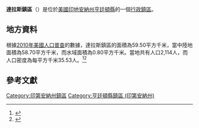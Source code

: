 {{noteTA
|G1=USState
|G2=地名
|G3=Unit
}}
{{Infobox settlement
|official_name            = 達拉斯鎮區
|native_name = Dallas Township
|settlement_type          = [[行政鎮區|行政鎮區]]
|image_skyline            = Wabash River in Dallas Township.jpg
|imagesize                = 250px
|image_map                = Map highlighting Dallas Township, Huntington County, Indiana.svg
|mapsize                  = 250px
|pushpin_map  =USA Indiana
|pushpin_label = 達拉斯鎮區
|pushpin_label_position   = top
|pushpin_map_caption      = 達拉斯鎮區在印地安納州的位置
|subdivision_type         = [[世界政區索引|國家]]
|subdivision_type1        = [[美国州份|州份]]
|subdivision_type2        = [[印地安納州行政区划|縣]]
|subdivision_name         = [[美国|美国]]
|subdivision_name1        = [[印地安納州|印地安納州]]
|subdivision_name2        = [[亨廷頓縣_(印地安納州)|亨廷頓縣]]
|elevation_ft             = 699
|elevation_m              = 213
|timezone                 = [[北美东部時區|北美东部時區]]
|area_total_km2           = 59.50
|area_land_km2            = 58.70
|area_water_km2           = 0.80
|area_total_sq_mi         = 
|area_land_sq_mi          = 
|area_water_sq_mi         = 
|population_as_of         = [[2010年美國人口普查|2010]]
|population_footnotes     = 
|population_total         = 2114
|population_density_km2   = auto
|population_density_sq_mi = auto
|utc_offset               = -5
|coordinates              = {{coord|40|52|05|N|85|36|06|W|type:city_region:US-AL_source:GNS-enwiki|display=inline,title}}
| coor_pinpoint           = 
| coordinates_footnotes   = 
|timezone_DST             = EDT
|utc_offset_DST           = -4
|postal_code_type         = [[美國郵區編號|郵區編號]]
|postal_code              = 
|area_code                = {{link-en|电话区号260|Area code 260|260}}
|blank_name = [[地名信息系统|GNIS ID]]
|blank_info = 453251
}}
'''達拉斯鎮區'''（{{lang-en|Dallas Township}}）是位於[[美國|美國]][[印地安納州|印地安納州]][[亨廷頓縣_(印地安納州)|亨廷頓縣]]的一個[[行政鎮區|行政鎮區]]。

== 地方資料 ==
根據[[2010年美國人口普查|2010年美國人口普查]]的數據，達拉斯鎮區的面積為59.50平方千米，當中陸地面積為58.70平方千米，而水域面積為0.80平方千米。當地共有人口2,114人，而人口密度為每平方千米35.53人。<ref name="GR8">{{cite web|url=http://factfinder2.census.gov|publisher=[[美国人口调查局|美国人口调查局]]|accessdate=2011-05-14|title=American FactFinder}}</ref><ref>{{cite web|url=https://www.citypopulation.de/en/usa/illinois/admin/|title=USA: Illinois (Counties and Townships) - City Population}}</ref>

== 參考文獻 ==
{{reflist}}

{{亨廷頓縣 (印地安納州)}}

{{DEFAULTSORT:Dallas Township}}
[[Category:印第安納州鎮區|Category:印第安納州鎮區]]
[[Category:亨廷頓縣鎮區_(印第安納州)|Category:亨廷頓縣鎮區 (印第安納州)]]

{{Indiana-geo-stub}}